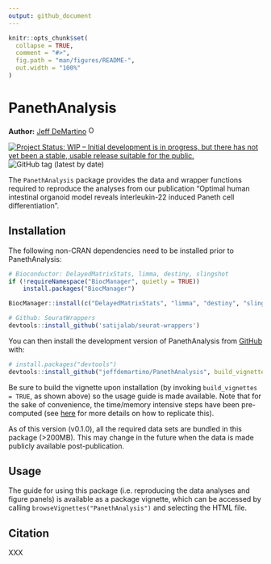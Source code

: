 ```yaml
---
output: github_document
---
```


<!-- README.md is generated from README.Rmd. Please edit that file -->

```r
knitr::opts_chunk$set(
  collapse = TRUE,
  comment = "#>",
  fig.path = "man/figures/README-",
  out.width = "100%"
)
```

# PanethAnalysis

**Author:** [Jeff DeMartino](https://github.com/jeffdemartino) <a href="https://orcid.org/0000-0001-7366-4789" target="orcid.widget"> <img src="https://info.orcid.org/wp-content/uploads/2019/11/orcid_16x16.png" alt="ORCID logo" width="16" height="16"/></a>

<!-- badges: start -->

[![Project Status: WIP – Initial development is in progress, but there has not yet been a stable, usable release suitable for the public.](https://www.repostatus.org/badges/latest/wip.svg)](https://www.repostatus.org/#wip) ![GitHub tag (latest by date)](https://img.shields.io/github/v/tag/jeffdemartino/PanethAnalysis)

<!-- badges: end -->

The `PanethAnalysis` package provides the data and wrapper functions required to reproduce the analyses from our publication "Optimal human intestinal organoid model reveals interleukin-22 induced Paneth cell differentiation".

## Installation

The following non-CRAN dependencies need to be installed prior to PanethAnalysis:

``` r
# Bioconductor: DelayedMatrixStats, limma, destiny, slingshot
if (!requireNamespace("BiocManager", quietly = TRUE))
    install.packages("BiocManager")

BiocManager::install(c("DelayedMatrixStats", "limma", "destiny", "slingshot"))

# Github: SeuratWrappers
devtools::install_github('satijalab/seurat-wrappers')
```

You can then install the development version of PanethAnalysis from [GitHub](https://github.com/) with:

``` r
# install.packages("devtools")
devtools::install_github("jeffdemartino/PanethAnalysis", build_vignettes = TRUE)
```

Be sure to build the vignette upon installation (by invoking `build_vignettes = TRUE`, as shown above) so the usage guide is made available. Note that for the sake of convenience, the time/memory intensive steps have been pre-computed (see [here](https://ropensci.org/blog/2019/12/08/precompute-vignettes/) for more details on how to replicate this).

As of this version (v0.1.0), all the required data sets are bundled in this package (\>200MB). This may change in the future when the data is made publicly available post-publication.

## Usage

The guide for using this package (i.e. reproducing the data analyses and figure panels) is available as a package vignette, which can be accessed by calling `browseVignettes("PanethAnalysis")` and selecting the HTML file.

## Citation

XXX
